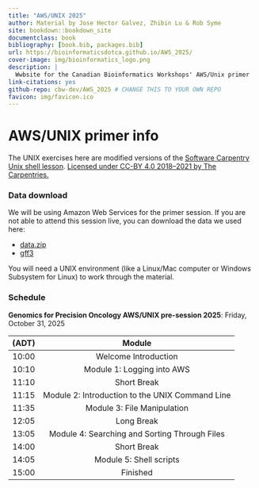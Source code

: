 ```yaml
--- 
title: "AWS/UNIX 2025"
author: Material by Jose Hector Galvez, Zhibin Lu & Rob Syme
site: bookdown::bookdown_site
documentclass: book
bibliography: [book.bib, packages.bib]
url: https://bioinformaticsdotca.github.io/AWS_2025/ 
cover-image: img/bioinformatics_logo.png
description: |
  Wwbsite for the Canadian Bioinformatics Workshops' AWS/Unix primer
link-citations: yes
github-repo: cbw-dev/AWS_2025 # CHANGE THIS TO YOUR OWN REPO
favicon: img/favicon.ico
---
```


# AWS/UNIX primer info

The UNIX exercises here are modified versions of the [Software Carpentry Unix shell lesson](https://swcarpentry.github.io/shell-novice/). [Licensed under CC-BY 4.0 2018–2021 by The Carpentries.](https://carpentries.org/)

### Data download
We will be using Amazon Web Services for the primer session. If you are not able to attend this session live, you can download the data we used here: 

* [data.zip](https://drive.google.com/file/d/1Rckn6rUl9Tv1XnUcG7MvcAztqhqqCIs-/view?usp=drive_link)
* [gff3](https://drive.google.com/file/d/1GX4LZlIkXiRQqOZD6Tq30eErSZ3Dgd6n/view?usp=drive_link)

You will need a UNIX environment (like a Linux/Mac computer or Windows Subsystem for Linux) to work through the material.

### Schedule

**Genomics for Precision Oncology AWS/UNIX pre-session 2025**: Friday, October 31, 2025

| (ADT) |                      Module                     |
|:-----:|:-----------------------------------------------:|
| 10:00 |               Welcome Introduction              |
| 10:10 |            Module 1: Logging into AWS           |
| 11:10 |                   Short Break                   |
| 11:15 | Module 2: Introduction to the UNIX Command Line |
| 11:35 |           Module 3: File Manipulation           |
| 12:05 |                    Long Break                   |
| 13:05 |  Module 4: Searching and Sorting Through Files  |
| 14:00 |                   Short Break                   |
| 14:05 |             Module 5: Shell scripts             |
| 15:00 |                     Finished                    |


